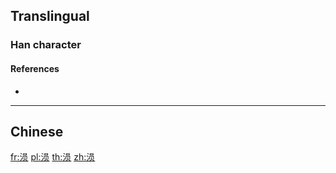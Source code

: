 {{character info/new}}
{{also|溳}}
==Translingual==

===Han character===
{{Han char|rn=85|rad=水|as=07|sn=10|four=|canj=ERBO|ids=⿰氵员}}

====References====
* {{Han ref|kx=0627.311|hdz=31624.080|uh=6DA2|ud=28066}}

----

==Chinese==
{{zh-see|溳}}

[[fr:涢]]
[[pl:涢]]
[[th:涢]]
[[zh:涢]]
